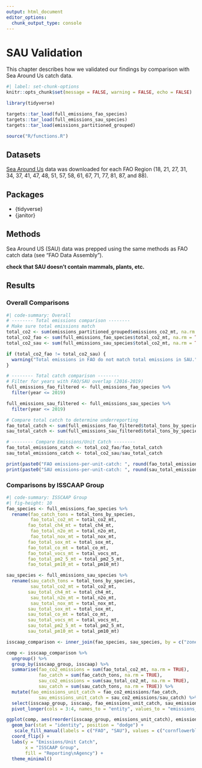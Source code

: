 ```yaml
---
output: html_document
editor_options: 
  chunk_output_type: console
---
```


# SAU Validation

This chapter describes how we validated our findings by comparison with Sea Around Us catch data.

```r
#| label: set-chunk-options
knitr::opts_chunk$set(message = FALSE, warning = FALSE, echo = FALSE)

library(tidyverse)

targets::tar_load(full_emissions_fao_species)
targets::tar_load(full_emissions_sau_species)
targets::tar_load(emissions_partitioned_grouped)

source("R/functions.R")
```

## Datasets

[Sea Around Us](https://www.seaaroundus.org/data/#/fao) data was downloaded for each FAO Region (18, 21, 27, 31, 34, 37, 41, 47, 48, 51, 57, 58, 61, 67, 71, 77, 81, 87, and 88).

## Packages

- {tidyverse}
- {janitor}

## Methods

Sea Around US (SAU) data was prepped using the same methods as FAO catch data (see "FAO Data Assembly").

**check that SAU doesn't contain mammals, plants, etc.**

## Results 

### Overall Comparisons

```r
#| code-summary: Overall
# -------- Total emissions comparison --------
# Make sure total emissions match
total_co2 <- sum(emissions_partitioned_grouped$emissions_co2_mt, na.rm = TRUE)
total_co2_fao <- sum(full_emissions_fao_species$total_co2_mt, na.rm = TRUE)
total_co2_sau <- sum(full_emissions_sau_species$total_co2_mt, na.rm = TRUE)

if (total_co2_fao != total_co2_sau) {
  warning("Total emissions in FAO do not match total emissions in SAU.")
}

# -------- Total catch comparison --------
# Filter for years with FAO/SAU overlap (2016-2019)
full_emissions_fao_filtered <- full_emissions_fao_species %>%
  filter(year <= 2019)

full_emissions_sau_filtered <- full_emissions_sau_species %>%
  filter(year <= 2019)

# Compare total catch to determine underreporting
fao_total_catch <- sum(full_emissions_fao_filtered$total_tons_by_species, na.rm = TRUE)
sau_total_catch <- sum(full_emissions_sau_filtered$total_tons_by_species, na.rm = TRUE)

# -------- Compare Emissions/Unit Catch --------
fao_total_emissions_catch <- total_co2_fao/fao_total_catch
sau_total_emissions_catch <- total_co2_sau/sau_total_catch

print(paste0("FAO emissions-per-unit-catch: ", round(fao_total_emissions_catch, 2), "."))
print(paste0("SAU emissions-per-unit-catch: ", round(sau_total_emissions_catch, 2), "."))
```

### Comparisons by ISSCAAP Group

```r
#| code-summary: ISSCAAP Group
#| fig-height: 10
fao_species <- full_emissions_fao_species %>%
  rename(fao_catch_tons = total_tons_by_species,
         fao_total_co2_mt = total_co2_mt,
        fao_total_ch4_mt = total_ch4_mt,
         fao_total_n2o_mt = total_n2o_mt,
         fao_total_nox_mt = total_nox_mt,
        fao_total_sox_mt = total_sox_mt,
        fao_total_co_mt = total_co_mt,
        fao_total_vocs_mt = total_vocs_mt,
        fao_total_pm2_5_mt = total_pm2_5_mt,
        fao_total_pm10_mt = total_pm10_mt)

sau_species <- full_emissions_sau_species %>%
  rename(sau_catch_tons = total_tons_by_species,
         sau_total_co2_mt = total_co2_mt,
        sau_total_ch4_mt = total_ch4_mt,
         sau_total_n2o_mt = total_n2o_mt,
         sau_total_nox_mt = total_nox_mt,
        sau_total_sox_mt = total_sox_mt,
        sau_total_co_mt = total_co_mt,
        sau_total_vocs_mt = total_vocs_mt,
        sau_total_pm2_5_mt = total_pm2_5_mt,
        sau_total_pm10_mt = total_pm10_mt)

isscaap_comparison <- inner_join(fao_species, sau_species, by = c("zone", "year", "flag", "scientific_name" = "species"))

comp <- isscaap_comparison %>%
  ungroup() %>%
  group_by(isscaap_group, isscaap) %>%
  summarise(fao_co2_emissions = sum(fao_total_co2_mt, na.rm = TRUE),
            fao_catch = sum(fao_catch_tons, na.rm = TRUE),
            sau_co2_emissions = sum(sau_total_co2_mt, na.rm = TRUE),
            sau_catch = sum(sau_catch_tons, na.rm = TRUE)) %>%
  mutate(fao_emissions_unit_catch = fao_co2_emissions/fao_catch,
            sau_emissions_unit_catch = sau_co2_emissions/sau_catch) %>%
  select(isscaap_group, isscaap, fao_emissions_unit_catch, sau_emissions_unit_catch) %>%
  pivot_longer(cols = 3:4, names_to = "entity", values_to = "emissions_unit_catch")

ggplot(comp, aes(reorder(isscaap_group, emissions_unit_catch), emissions_unit_catch, fill = entity)) +
  geom_bar(stat = "identity", position = "dodge") +
   scale_fill_manual(labels = c("FAO", "SAU"), values = c("cornflowerblue", "firebrick")) +
  coord_flip() +
  labs(y = "Emissions/Unit Catch",
       x = "ISSCAAP Group",
       fill = "Reporting\nAgency") +
  theme_minimal()
```
